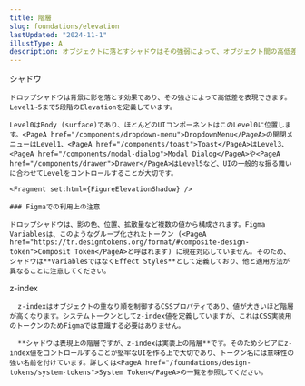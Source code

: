 ```yaml
---
title: 階層
slug: foundations/elevation
lastUpdated: "2024-11-1"
illustType: A
description: オブジェクトに落とすシャドウはその強弱によって、オブジェクト間の高低差を表現し、UIに階層(Elevation)を作り出します。またCSSにおいて階層を指定するz-indexについても取り扱います。
---
```



  <PageSection>
    <PageHeadLine number={1}>シャドウ</PageHeadLine>

    ドロップシャドウは背景に影を落とす効果であり、その強さによって高低差を表現できます。Level1~5まで5段階のElevationを定義しています。

    Level0はBody (surface)であり、ほとんどのUIコンポーネントはこのLevel0に位置します。<PageA href="/components/dropdown-menu">DropdownMenu</PageA>の開閉メニューはLevel1、<PageA href="/components/toast">Toast</PageA>はLevel3、<PageA href="/components/modal-dialog">Modal Dialog</PageA>や<PageA href="/components/drawer">Drawer</PageA>はLevel5など、UIの一般的な振る舞いに合わせてLevelをコントロールすることが大切です。

    <Fragment set:html={FigureElevationShadow} />

    ### Figmaでの利用上の注意

    ドロップシャドウは、影の色、位置、拡散量など複数の値から構成されます。Figma Variablesは、このようなグループ化されたトークン (<PageA href="https://tr.designtokens.org/format/#composite-design-token">Composit Token</PageA>と呼ばれます) に現在対応していません。そのため、シャドウは**VariablesではなくEffect Styles**として定義しており、他と適用方法が異なることに注意してください。

  </PageSection>

  <PageSection>
    <PageHeadLine number={2}>z-index</PageHeadLine>

      z-indexはオブジェクトの重なり順を制御するCSSプロパティであり、値が大きいほど階層が高くなります。システムトークンとしてz-index値を定義していますが、これはCSS実装用のトークンのためFigmaでは意識する必要はありません。

      **シャドウは表現上の階層ですが、z-indexは実装上の階層**です。そのためシビアにz-index値をコントロールすることが堅牢なUIを作る上で大切であり、トークン名には意味性の強い名前を付けています。詳しくは<PageA href="/foundations/design-tokens/system-tokens">System Token</PageA>の一覧を参照してください。

  </PageSection>
